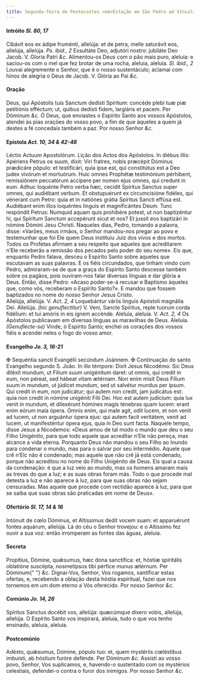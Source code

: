 ```yaml
---
title: Segunda-feira de Pentecostes <em>Estação em São Pedro ad Víncula
---
```


<h4 class="text-center">
  Intróito <em>Sl. 80, 17</em>
</h4>
<div class="grid grid-cols-2 gap-5">
  <span class="text-justify">
    Cibávit eos ex ádipe fruménti, allelúja: et de petra, melle saturávit eos,
    allelúja, allelúja. <em>Ps. ibid., 2</em> Exsultáte Deo, adjutóri nostro:
    jubiláte Deo Jacob. V. Gloria Patri <em>&c.</em>
  </span>
  <span class="text-justify">
    Alimentou-os Deus com o pão mais puro, aleluia: e saciou-os com o mel que
    fez brotar de uma rocha, aleluia, aleluia. <em>Sl. ibid., 2</em> Louvai
    alegremente o Senhor, que é o nosso sustentáculo; aclamai com hinos de
    alegria o Deus de Jacob. V. Glória ao Pai <em>&c.</em>
  </span>
</div>


#### Oração
<div class="grid grid-cols-2 gap-5">
  <span class="text-justify">
    Deus, qui Apóstolis tuis Sanctum dedísti Spíritum: concéde plebi tuæ piæ
    petitiónis efféctum; ut, quibus dedísti fidem, largiáris et pacem. Per
    Dóminum <em>&c.</em>
  </span>
  <span class="text-justify">
    Ó Deus, que enviastes o Espírito Santo aos vossos Apóstolos, atendei às pias
    orações do vosso povo, a fim de que àqueles a quem já destes a fé concedais
    também a paz. Por nosso Senhor <em>&c.</em>
  </span>
</div>

<h4 class="text-center">
  Epístola <em>Act. 10, 34 & 42-48</em>
</h4>
<div class="grid grid-cols-2 gap-5">
  <span class="text-justify">Léctio Actuum Apostolórum.</span>
  <span class="text-justify">Lição dos Actos dos Apóstolos.</span>
  <span class="text-justify">
    In diébus illis: Apériens Petrus os suum, dixit: Viri fratres, nobis
    præcépit Dóminus prædicáre pópulo: et testificári, quia ipse est, qui
    constitútus est a Deo judex vivórum et mortuórum. Huic omnes Prophétæ
    testimónium pérhibent, remissiónem peccatórum accípere per nomen ejus omnes,
    qui credunt in eum. Adhuc loquénte Petro verba hæc, cecidit Spíritus Sanctus
    super omnes, qui audiébant verbum. Et obstupuérunt ex circumcisióne fidéles,
    qui vénerant cum Petro: quia et in natiónes grátia Spíritus Sancti effúsa
    est. Audiébant enim illos loquéntes linguis et magnificántes Deum. Tunc
    respóndit Petrus: Numquid aquam quis prohibére potest, ut non baptizéntur
    hi, qui Spíritum Sanctum accepérunt sicut et nos? Et jussit eos baptizári in
    nómine Dómini Jesu Christi.
  </span>
  <span class="text-justify">
    Naqueles dias, Pedro, tomando a palavra, disse: «Varões, meus irmãos, o
    Senhor mandou-nos pregar ao povo e testemunhar que foi Ele quem Deus
    instituiu Juiz dos vivos e dos mortos. Todos os Profetas afirmam a seu
    respeito que aqueles que acreditarem n’Ele receberão a remissão dos pecados
    pelo poder do seu nome». Eis que, enquanto Pedro falava, desceu o Espírito
    Santo sobre aqueles que escutavam as suas palavras. E os fiéis circundados,
    que tinham vindo com Pedro, admiraram-se de que a graça do Espírito Santo
    descesse também sobre os pagãos, pois ouviram-nos falar diversas línguas e
    dar glória a Deus. Então, disse Pedro: «Acaso poder-se-á recusar e Baptismo
    àqueles que, como vós, receberam o Espírito Santo?». E mandou que fossem
    baptizados no nome do nosso Senhor Jesus Cristo.
  </span>
</div>

<div class="grid grid-cols-2 gap-5">
  <span class="text-justify">
    Allelúja, allelúja. V. <em>Act. 2, 4</em> Loquebántur váriis linguis
    Apóstoli magnália Dei. Allelúja. <em>(hic genuflectitur)</em> V. Veni,
    Sancte Spiritus, reple tuorum corda fidélium: et tui amóris in eis ignem
    accénde.
  </span>
  <span class="text-justify">
    Aleluia, aleluia. V. <em>Act. 2, 4</em> Os Apóstolos publicavam em diversas
    línguas as maravilhas de Deus. Aleluia. <em>(Genuflecte-se)</em> Vinde, ó
    Espírito Santo; enchei os corações dos vossos fiéis e acendei neles o fogo
    do vosso amor.
  </span>
</div>

<h4 class="text-center">
  Evangelho <em>Jo. 3, 16-21</em>
</h4>
<div class="grid grid-cols-2 gap-5">
  <span class="text-justify">
    <span class="text-red-500">&#10016;</span> Sequéntia sancti Evangélii
    secúndum Joánnem.
  </span>
  <span class="text-justify">
    <span class="text-red-500">&#10016;</span> Continuação do santo Evangelho
    segundo S. João.
  </span>
  <span class="text-justify">
    In illo témpore: Dixit Jesus Nicodémo: Sic Deus diléxit mundum, ut Fílium
    suum unigénitum daret: ut omnis, qui credit in eum, non péreat, sed hábeat
    vitam ætérnam. Non enim misit Deus Fílium suum in mundum, ut júdicet mundum,
    sed ut salvétur mundus per ipsum. Qui credit in eum, non judicátur; qui
    autem non credit, jam judicátus est: quia non credit in nómine unigéniti
    Fílii Dei. Hoc est autem judícium: quia lux venit in mundum, et dilexérunt
    hómines magis ténebras quam lucem: erant enim eórum mala ópera. Omnis enim,
    qui male agit, odit lucem, et non venit ad lucem, ut non arguántur ópera
    ejus: qui autem facit veritátem, venit ad lucem, ut manifesténtur ópera
    ejus, quia in Deo sunt facta.
  </span>
  <span class="text-justify">
    Naquele tempo, disse Jesus a Nicodemos: «Deus amou de tal modo o mundo que
    deu o seu Filho Unigénito, para que todo aquele que acreditar n’Ele não
    pereça, mas alcance a vida eterna. Porquanto Deus não mandou o seu Filho ao
    Inundo para condenar o mundo, mas para o salvar por seu intermédio. Aquele
    que crê n’Elc não é condenado; mas aquele que não crê já está condenado,
    porque não acreditou no nome do Filho Unigénito de Deus. Eis qual a causa da
    condenação: é que a luz veio ao mundo, mas os homens amaram mais as trevas
    do que a luz; e as suas obras foram más. Todo o que procede mal detesta a
    luz e não aparece à luz, para que suas obras não sejam censuradas. Mas
    aquele que procede com rectidão aparece à luz, para que se saiba que suas
    obras são praticadas em nome de Deus».
  </span>
</div>

<h4 class="text-center">
  Ofertório <em>Sl. 17, 14 & 16</em>
</h4>
<div class="grid grid-cols-2 gap-5">
  <span class="text-justify">
    Intónuit de cœlo Dóminus, et Altíssimus dedit vocem suam: et apparuérunt
    fontes aquárum, allelúja.
  </span>
  <span class="text-justify">
    Lá do céu o Senhor trovejou: e o Altíssimo fez ouvir a sua voz: então
    irromperam as fontes das águas, aleluia.
  </span>
</div>


#### Secreta
<div class="grid grid-cols-2 gap-5">
  <span class="text-justify">
    Propítius, Dómine, quǽsumus, hæc dona sanctífica: et, hóstiæ spiritális
    oblatióne suscépta, nosmetípsos tibi pérfice munus ætérnum. Per Dóminum{" "}
    <em>&c.</em>
  </span>
  <span class="text-justify">
    Dignai-Vos, Senhor, Vos rogamos, santificar estas ofertas, e, recebendo a
    oblação desta hóstia espiritual, fazei que nos tornemos em um dom eterno a
    Vós oferecido. Por nosso Senhor <em>&c.</em>
  </span>
</div>

<h4 class="text-center">
  Comúnio <em>Jo. 14, 26</em>
</h4>
<div class="grid grid-cols-2 gap-5">
  <span class="text-justify">
    Spíritus Sanctus docébit vos, allelúja: quæcúmque díxero vobis, allelúja,
    allelúja.
  </span>
  <span class="text-justify">
    O Espírito Santo vos inspirará, aleluia, tudo o que vos tenho ensinado,
    aleluia, aleluia.
  </span>
</div>


#### Postcomúnio
<div class="grid grid-cols-2 gap-5">
  <span class="text-justify">
    Adésto, quǽsumus, Dómine, pópulo tuo: et, quem mystériis cœléstibus
    imbuísti, ab hóstium furóre defénde. Per Dóminum <em>&c.</em>
  </span>
  <span class="text-justify">
    Assisti ao vosso povo, Senhor, Vos suplicamos, e, havendo-o sustentado com
    os mystérios celestiais, defendei-o contra o furor dos inimigos. Por nosso
    Senhor <em>&c.</em>
  </span>
</div>

